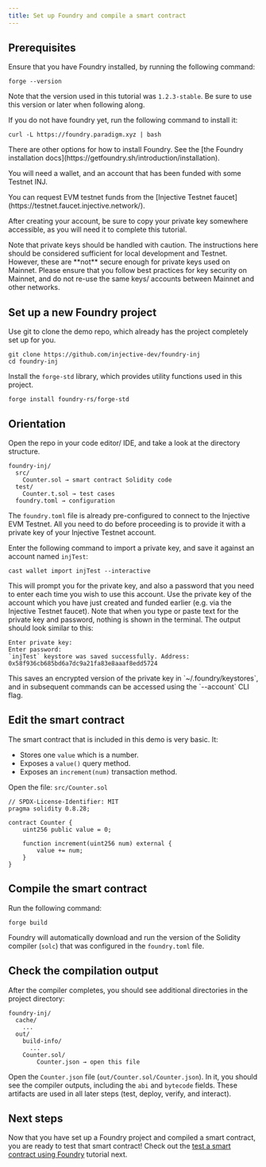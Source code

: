 ```yaml
---
title: Set up Foundry and compile a smart contract
---
```


## Prerequisites

Ensure that you have Foundry installed, by running the following command:

```shell
forge --version
```

Note that the version used in this tutorial was `1.2.3-stable`. Be sure to use this version or later when following along.

If you do not have foundry yet, run the following command to install it:

```shell
curl -L https://foundry.paradigm.xyz | bash
```

<Callout icon="info" color="#07C1FF" iconType="regular">
There are other options for how to install Foundry.
See the [the Foundry installation docs](https://getfoundry.sh/introduction/installation).
</Callout>

You will need a wallet, and an account that has been funded with some Testnet INJ.

<Callout icon="info" color="#07C1FF" iconType="regular">
You can request EVM testnet funds from the [Injective Testnet faucet](https://testnet.faucet.injective.network/).
</Callout>

After creating your account, be sure to copy your private key somewhere accessible, as you will need it to complete this tutorial.

<Callout icon="info" color="#07C1FF" iconType="regular">
Note that private keys should be handled with caution.
The instructions here should be considered sufficient for local development and Testnet.
However, these are **not** secure enough for private keys used on Mainnet.
Please ensure that you follow best practices for key security on Mainnet, and do not re-use the same keys/ accounts between Mainnet and other networks.
</Callout>

## Set up a new Foundry project

Use git to clone the demo repo, which already has the project completely set up for you.

```shell
git clone https://github.com/injective-dev/foundry-inj
cd foundry-inj
```

Install the `forge-std` library, which provides utility functions used in this project.

```shell
forge install foundry-rs/forge-std
```

## Orientation

Open the repo in your code editor/ IDE, and take a look at the directory structure.

```text
foundry-inj/
  src/
    Counter.sol → smart contract Solidity code
  test/
    Counter.t.sol → test cases
  foundry.toml → configuration
```

The `foundry.toml` file is already pre-configured to connect to the Injective EVM Testnet.
All you need to do before proceeding is to provide it with a private key of your Injective Testnet account.

Enter the following command to import a private key, and save it against an account named `injTest`:

```shell
cast wallet import injTest --interactive
```

This will prompt you for the private key, and also a password that you need to enter each time you wish to use this account.
Use the private key of the account which you have just created and funded earlier (e.g. via the Injective Testnet faucet).
Note that when you type or paste text for the private key and password, nothing is shown in the terminal.
The output should look similar to this:

```text
Enter private key:
Enter password:
`injTest` keystore was saved successfully. Address: 0x58f936cb685bd6a7dc9a21fa83e8aaaf8edd5724
```

<Callout icon="info" color="#07C1FF" iconType="regular">
This saves an encrypted version of the private key in `~/.foundry/keystores`,
and in subsequent commands can be accessed using the `--account` CLI flag.
</Callout>

## Edit the smart contract

The smart contract that is included in this demo is very basic. It:

- Stores one `value` which is a number.
- Exposes a `value()` query method.
- Exposes an `increment(num)` transaction method.

Open the file: `src/Counter.sol`

```solidity
// SPDX-License-Identifier: MIT
pragma solidity 0.8.28;

contract Counter {
    uint256 public value = 0;

    function increment(uint256 num) external {
        value += num;
    }
}

```

## Compile the smart contract

Run the following command:

```shell
forge build
```

Foundry will automatically download and run the version of the Solidity compiler (`solc`) that was configured in the `foundry.toml` file.

## Check the compilation output

After the compiler completes, you should see additional directories in the project directory:

```text
foundry-inj/
  cache/
    ...
  out/
    build-info/
      ...
    Counter.sol/
        Counter.json → open this file
```

Open the `Counter.json` file (`out/Counter.sol/Counter.json`).
In it, you should see the compiler outputs, including the `abi` and `bytecode` fields.
These artifacts are used in all later steps (test, deploy, verify, and interact).

## Next steps

Now that you have set up a Foundry project and compiled a smart contract, you are ready to test that smart contract!
Check out the [test a smart contract using Foundry](./test-foundry.md) tutorial next.
